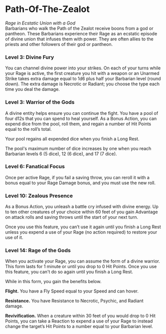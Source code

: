 # Path-Of-The-Zealot

_Rage in Ecstatic Union with a God_  
Barbarians who walk the Path of the Zealot receive boons from a god or pantheon. These Barbarians experience their Rage as an ecstatic episode of divine union that infuses them with power. They are often allies to the priests and other followers of their god or pantheon.

### Level 3: Divine Fury

You can channel divine power into your strikes. On each of your turns while your Rage is active, the first creature you hit with a weapon or an Unarmed Strike takes extra damage equal to 1d6 plus half your Barbarian level (round down). The extra damage is Necrotic or Radiant; you choose the type each time you deal the damage.

### Level 3: Warrior of the Gods

A divine entity helps ensure you can continue the fight. You have a pool of four d12s that you can spend to heal yourself. As a Bonus Action, you can expend dice from the pool, roll them, and regain a number of Hit Points equal to the roll’s total.

Your pool regains all expended dice when you finish a Long Rest.

The pool's maximum number of dice increases by one when you reach Barbarian levels 6 (5 dice), 12 (6 dice), and 17 (7 dice).

### Level 6: Fanatical Focus

Once per active Rage, if you fail a saving throw, you can reroll it with a bonus equal to your Rage Damage bonus, and you must use the new roll.

### Level 10: Zealous Presence

As a Bonus Action, you unleash a battle cry infused with divine energy. Up to ten other creatures of your choice within 60 feet of you gain Advantage on attack rolls and saving throws until the start of your next turn.

Once you use this feature, you can’t use it again until you finish a Long Rest unless you expend a use of your Rage (no action required) to restore your use of it.

### Level 14: Rage of the Gods

When you activate your Rage, you can assume the form of a divine warrior. This form lasts for 1 minute or until you drop to 0 Hit Points. Once you use this feature, you can't do so again until you finish a Long Rest.

While in this form, you gain the benefits below.

**Flight.** You have a Fly Speed equal to your Speed and can hover.

**Resistance.** You have Resistance to Necrotic, Psychic, and Radiant damage.

**Revivification.** When a creature within 30 feet of you would drop to 0 Hit Points, you can take a Reaction to expend a use of your Rage to instead change the target’s Hit Points to a number equal to your Barbarian level.